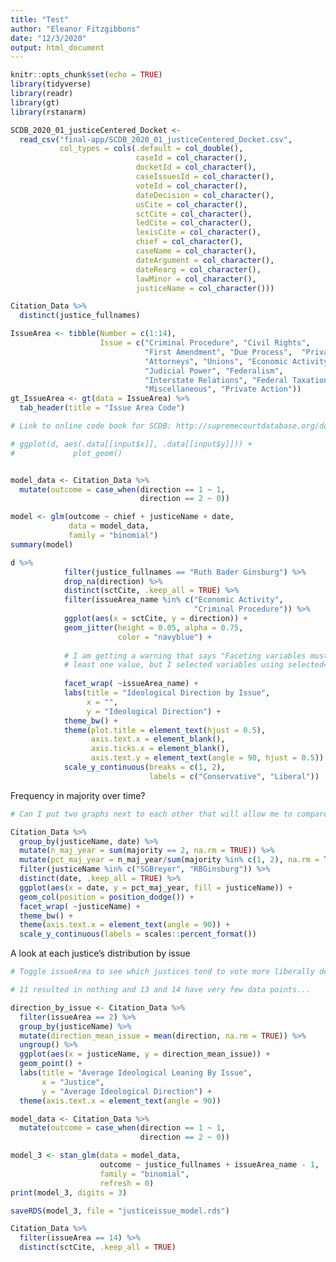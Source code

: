 ```yaml
---
title: "Test"
author: "Eleanor Fitzgibbons"
date: "12/3/2020"
output: html_document
---
```


```r
knitr::opts_chunk$set(echo = TRUE)
library(tidyverse)
library(readr)
library(gt)
library(rstanarm)
```

```r
SCDB_2020_01_justiceCentered_Docket <- 
  read_csv("final-app/SCDB_2020_01_justiceCentered_Docket.csv",
           col_types = cols(.default = col_double(),
                            caseId = col_character(),
                            docketId = col_character(),
                            caseIssuesId = col_character(),
                            voteId = col_character(),
                            dateDecision = col_character(),
                            usCite = col_character(),
                            sctCite = col_character(),
                            ledCite = col_character(),
                            lexisCite = col_character(),
                            chief = col_character(),
                            caseName = col_character(),
                            dateArgument = col_character(),
                            dateRearg = col_character(),
                            lawMinor = col_character(),
                            justiceName = col_character()))
```

```r
Citation_Data %>% 
  distinct(justice_fullnames)
```
```r
IssueArea <- tibble(Number = c(1:14),
                    Issue = c("Criminal Procedure", "Civil Rights", 
                              "First Amendment", "Due Process",  "Privacy", 
                              "Attorneys", "Unions", "Economic Activity", 
                              "Judicial Power", "Federalism", 
                              "Interstate Relations", "Federal Taxation", 
                              "Miscellaneous", "Private Action"))
gt_IssueArea <- gt(data = IssueArea) %>% 
  tab_header(title = "Issue Area Code")

# Link to online code book for SCDB: http://supremecourtdatabase.org/documentation.php
```


```r
# ggplot(d, aes(.data[[input$x]], .data[[input$y]])) +
#             plot_geom()


model_data <- Citation_Data %>% 
  mutate(outcome = case_when(direction == 1 ~ 1,
                             direction == 2 ~ 0))

model <- glm(outcome ~ chief + justiceName + date,
             data = model_data,
             family = "binomial")
summary(model)
```

```r
d %>% 
            filter(justice_fullnames == "Ruth Bader Ginsburg") %>% 
            drop_na(direction) %>% 
            distinct(sctCite, .keep_all = TRUE) %>% 
            filter(issueArea_name %in% c("Economic Activity",
                                         "Criminal Procedure")) %>% 
            ggplot(aes(x = sctCite, y = direction)) +
            geom_jitter(height = 0.05, alpha = 0.75,
                        color = "navyblue") +
            
            # I am getting a warning that says "Faceting variables must have at
            # least one value, but I selected variables using selected=...
            
            facet_wrap( ~issueArea_name) +
            labs(title = "Ideological Direction by Issue",
                 x = "",
                 y = "Ideological Direction") +
            theme_bw() +
            theme(plot.title = element_text(hjust = 0.5),
                  axis.text.x = element_blank(),
                  axis.ticks.x = element_blank(),
                  axis.text.y = element_text(angle = 90, hjust = 0.5)) +
            scale_y_continuous(breaks = c(1, 2),
                               labels = c("Conservative", "Liberal"))
```

Frequency in majority over time?
```r
# Can I put two graphs next to each other that will allow me to compare two different justices?

Citation_Data %>% 
  group_by(justiceName, date) %>% 
  mutate(n_maj_year = sum(majority == 2, na.rm = TRUE)) %>% 
  mutate(pct_maj_year = n_maj_year/sum(majority %in% c(1, 2), na.rm = TRUE)) %>% 
  filter(justiceName %in% c("SGBreyer", "RBGinsburg")) %>% 
  distinct(date, .keep_all = TRUE) %>% 
  ggplot(aes(x = date, y = pct_maj_year, fill = justiceName)) +
  geom_col(position = position_dodge()) +
  facet_wrap( ~justiceName) +
  theme_bw() +
  theme(axis.text.x = element_text(angle = 90)) +
  scale_y_continuous(labels = scales::percent_format())
```

A look at each justice's distribution by issue
```r

# Toggle issueArea to see which justices tend to vote more liberally depending on the context

# 11 resulted in nothing and 13 and 14 have very few data points...

direction_by_issue <- Citation_Data %>% 
  filter(issueArea == 2) %>% 
  group_by(justiceName) %>% 
  mutate(direction_mean_issue = mean(direction, na.rm = TRUE)) %>% 
  ungroup() %>% 
  ggplot(aes(x = justiceName, y = direction_mean_issue)) +
  geom_point() +
  labs(title = "Average Ideological Leaning By Issue",
       x = "Justice",
       y = "Average Ideological Direction") +
  theme(axis.text.x = element_text(angle = 90))
```


```r
model_data <- Citation_Data %>% 
  mutate(outcome = case_when(direction == 1 ~ 1,
                             direction == 2 ~ 0))

model_3 <- stan_glm(data = model_data,
                    outcome ~ justice_fullnames + issueArea_name - 1,
                    family = "binomial",
                    refresh = 0)
print(model_3, digits = 3)

saveRDS(model_3, file = "justiceissue_model.rds")
```

```r
Citation_Data %>% 
  filter(issueArea == 14) %>% 
  distinct(sctCite, .keep_all = TRUE)
```





